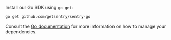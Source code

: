 Install our Go SDK using `go get`:

```shell
go get github.com/getsentry/sentry-go
```

Consult the [Go documentation](https://github.com/golang/go/wiki/Modules#how-to-upgrade-and-downgrade-dependencies) for more information on how to manage your dependencies.

